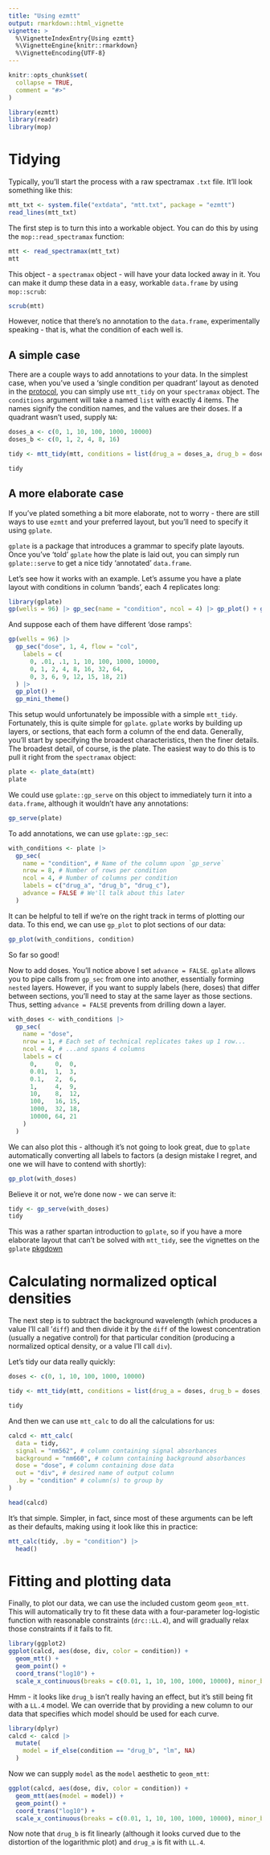 ```yaml
---
title: "Using ezmtt"
output: rmarkdown::html_vignette
vignette: >
  %\VignetteIndexEntry{Using ezmtt}
  %\VignetteEngine{knitr::rmarkdown}
  %\VignetteEncoding{UTF-8}
---
```


```r
knitr::opts_chunk$set(
  collapse = TRUE,
  comment = "#>"
)
```

```r
library(ezmtt)
library(readr)
library(mop)
```

# Tidying

Typically, you'll start the process with a raw spectramax `.txt` file. It'll look something like this:

```r
mtt_txt <- system.file("extdata", "mtt.txt", package = "ezmtt")
read_lines(mtt_txt)
```

The first step is to turn this into a workable object. You can do this by using the `mop::read_spectramax` function:

```r
mtt <- read_spectramax(mtt_txt)
mtt
```

This object - a `spectramax` object - will have your data locked away in it. You can make it dump these data in a easy, workable `data.frame` by using `mop::scrub`:

```r
scrub(mtt)
```

However, notice that there's no annotation to the `data.frame`, experimentally speaking - that is, what the condition of each well is.


## A simple case
There are a couple ways to add annotations to your data. In the simplest case, when you've used a 'single condition per quadrant' layout as denoted in the [protocol](https://kai.quarto.pub/bok/mtt.html#overview), you can simply use `mtt_tidy` on your `spectramax` object. The `conditions` argument will take a named `list` with exactly 4 items. The names signify the condition names, and the values are their doses. If a quadrant wasn't used, supply `NA`:

```r
doses_a <- c(0, 1, 10, 100, 1000, 10000)
doses_b <- c(0, 1, 2, 4, 8, 16)

tidy <- mtt_tidy(mtt, conditions = list(drug_a = doses_a, drug_b = doses_b, NA, NA))

tidy
```

## A more elaborate case
If you've plated something a bit more elaborate, not to worry - there are still ways to use `ezmtt` and your preferred layout, but you'll need to specify it using `gplate`.

`gplate` is a package that introduces a grammar to specify plate layouts. Once you've 'told' `gplate` how the plate is laid out, you can simply run `gplate::serve` to get a nice tidy 'annotated' `data.frame`.

Let's see how it works with an example. Let's assume you have a plate layout with conditions in column 'bands', each 4 replicates long:

```r
library(gplate)
gp(wells = 96) |> gp_sec(name = "condition", ncol = 4) |> gp_plot() + gp_mini_theme()
```

And suppose each of them have different 'dose ramps':

```r
gp(wells = 96) |>
  gp_sec("dose", 1, 4, flow = "col",
    labels = c(
      0, .01, .1, 1, 10, 100, 1000, 10000,
      0, 1, 2, 4, 8, 16, 32, 64,
      0, 3, 6, 9, 12, 15, 18, 21)
  ) |>
  gp_plot() +
  gp_mini_theme()
```

This setup would unfortunately be impossible with a simple `mtt_tidy`. Fortunately, this is quite simple for `gplate`. `gplate` works by building up layers, or sections, that each form a column of the end data. Generally, you'll start by specifying the broadest characteristics, then the finer details. The broadest detail, of course, is the plate. The easiest way to do this is to pull it right from the `spectramax` object: 

```r
plate <- plate_data(mtt)
plate
```

We could use `gplate::gp_serve` on this object to immediately turn it into a `data.frame`, although it wouldn't have any annotations:

```r
gp_serve(plate)
```

To add annotations, we can use `gplate::gp_sec`:

```r
with_conditions <- plate |>
  gp_sec(
    name = "condition", # Name of the column upon `gp_serve`
    nrow = 8, # Number of rows per condition
    ncol = 4, # Number of columns per condition
    labels = c("drug_a", "drug_b", "drug_c"),
    advance = FALSE # We'll talk about this later
  )
```

It can be helpful to tell if we're on the right track in terms of plotting our data. To this end, we can use `gp_plot` to plot sections of our data:

```r
gp_plot(with_conditions, condition)
```

So far so good!

Now to add doses. You'll notice above I set `advance = FALSE`. `gplate` allows you to pipe calls from `gp_sec` from one into another, essentially forming `nested` layers. However, if you want to supply labels (here, doses) that differ between sections, you'll need to stay at the same layer as those sections. Thus, setting `advance = FALSE` prevents from drilling down a layer.

```r
with_doses <- with_conditions |>
  gp_sec(
    name = "dose",
    nrow = 1, # Each set of technical replicates takes up 1 row...
    ncol = 4, # ...and spans 4 columns
    labels = c(
      0,     0,  0,
      0.01,  1,  3,
      0.1,   2,  6,
      1,     4,  9,
      10,    8,  12,
      100,   16, 15,
      1000,  32, 18,
      10000, 64, 21
    )
  )
```

We can also plot this - although it's not going to look great, due to `gplate` automatically converting all labels to factors (a design mistake I regret, and one we will have to contend with shortly):

```r
gp_plot(with_doses)
```

Believe it or not, we're done now - we can serve it:

```r
tidy <- gp_serve(with_doses)
tidy
```

This was a rather spartan introduction to `gplate`, so if you have a more elaborate layout that can't be solved with `mtt_tidy`, see the vignettes on the `gplate` [pkgdown](https://kaiaragaki.github.io/gplate/)

# Calculating normalized optical densities

The next step is to subtract the background wavelength (which produces a value I'll call '`diff`) and then divide it by the `diff` of the lowest concentration (usually a negative control) for that particular condition (producing a normalized optical density, or a value I'll call `div`).

Let's tidy our data really quickly:

```r
doses <- c(0, 1, 10, 100, 1000, 10000)

tidy <- mtt_tidy(mtt, conditions = list(drug_a = doses, drug_b = doses, NA, NA))

tidy
```

And then we can use `mtt_calc` to do all the calculations for us:

```r
calcd <- mtt_calc(
  data = tidy,
  signal = "nm562", # column containing signal absorbances
  background = "nm660", # column containing background absorbances
  dose = "dose", # column containing dose data
  out = "div", # desired name of output column
  .by = "condition" # column(s) to group by
)

head(calcd)
```

It's that simple. Simpler, in fact, since most of these arguments can be left as their defaults, making using it look like this in practice:

```r
mtt_calc(tidy, .by = "condition") |>
  head()
```

# Fitting and plotting data

Finally, to plot our data, we can use the included custom geom `geom_mtt`. This will automatically try to fit these data with a four-parameter log-logistic function with reasonable constraints (`drc::LL.4`), and will gradually relax those constraints if it fails to fit.

```r
library(ggplot2)
ggplot(calcd, aes(dose, div, color = condition)) +
  geom_mtt() +
  geom_point() +
  coord_trans("log10") +
  scale_x_continuous(breaks = c(0.01, 1, 10, 100, 1000, 10000), minor_breaks = NULL)
```

Hmm - it looks like `drug_b` isn't really having an effect, but it's still being fit with a `LL.4` model. We can override that by providing a new column to our data that specifies which model should be used for each curve.

```r
library(dplyr)
calcd <- calcd |>
  mutate(
    model = if_else(condition == "drug_b", "lm", NA)
  )
```

Now we can supply `model` as the `model` aesthetic to `geom_mtt`:

```r
ggplot(calcd, aes(dose, div, color = condition)) +
  geom_mtt(aes(model = model)) +
  geom_point() +
  coord_trans("log10") +
  scale_x_continuous(breaks = c(0.01, 1, 10, 100, 1000, 10000), minor_breaks = NULL)
```

Now note that `drug_b` is fit linearly (although it looks curved due to the distortion of the logarithmic plot) and `drug_a` is fit with `LL.4`.

